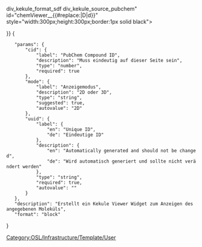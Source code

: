 <includeonly>{{Template:Helper/UI/VE/Visible
|icon=labFlask
|content=ChemView ''CID#{{{cid}}}''
}}{{Template:Helper/UI/VE/Hidden 
|content=<div class="div_kekule_view div_kekule_view_{{#replace:{{{mode}}}|D|d}} div_kekule_format_sdf div_kekule_source_pubchem" id="chemViewer_{{{cid}}}_{{#replace:{{{mode}}}|D|d}}" style="width:300px;height:300px;border:1px solid black">{{{cid}}}</div>
}}</includeonly>
<noinclude>[[Category:OSL/Infrastructure/Template/User]]
<templatedata>
{
	"params": {
		"cid": {
			"label": "PubChem Compound ID",
			"description": "Muss eindeutig auf dieser Seite sein",
			"type": "number",
			"required": true
		},
		"mode": {
			"label": "Anzeigemodus",
			"description": "2D oder 3D",
			"type": "string",
			"suggested": true,
			"autovalue": "2D"
		},
		"uuid": {
			"label": {
				"en": "Unique ID",
				"de": "Eindeutige ID"
			},
			"description": {
				"en": "Automatically generated and should not be changed",
				"de": "Wird automatisch generiert und sollte nicht verändert werden"
			},
			"type": "string",
			"required": true,
			"autovalue": "{{subst:UUID}}"
		}
	},
	"description": "Erstellt ein Kekule Viewer Widget zum Anzeigen des angegebenen Moleküls",
	"format": "block"
}
</templatedata>
</noinclude>